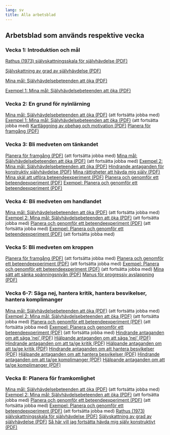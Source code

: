 ```yaml
---
lang: sv
title: Alla arbetsblad
---
```


## Arbetsblad som används respektive vecka

### Vecka 1: Introduktion och mål

[Rathus (1973) självskattningsskala för självhävdelse (PDF)](forms/100respekt-Rathus-svenska.pdf){.bi-filetype-pdf}

[Självskattning av grad av självhävdelse (PDF)](forms/100respekt-skattning-situation-relation.pdf){.bi-filetype-pdf}

[Mina mål: Självhävdelsebeteenden att öka (PDF)](forms/100respekt-SMARTa-mal.pdf){.bi-filetype-pdf}

[Exempel 1: Mina mål: Självhävdelsebeteenden att öka (PDF)](forms/100respekt-exempel-1-SMARTa-mal.pdf){.bi-filetype-pdf}

### Vecka 2: En grund för nyinlärning

[Mina mål: Självhävdelsebeteenden att öka (PDF)](forms/100respekt-SMARTa-mal.pdf){.bi-filetype-pdf} (att fortsätta jobba med)
[Exempel 1: Mina mål: Självhävdelsebeteenden att öka (PDF)](forms/100respekt-exempel-1-SMARTa-mal.pdf){.bi-filetype-pdf} (att fortsätta jobba med)
[Kartläggning av obehag och motivation (PDF)](forms/100respekt-obehag-motivation-reflektion.pdf){.bi-filetype-pdf}
[Planera för framgång (PDF)](forms/100respekt-planera-traning.pdf){.bi-filetype-pdf}

### Vecka 3: Bli medveten om tänkandet

[Planera för framgång (PDF)](forms/100respekt-planera-traning.pdf){.bi-filetype-pdf} (att fortsätta jobba med)
[Mina mål: Självhävdelsebeteenden att öka (PDF)](forms/100respekt-SMARTa-mal.pdf){.bi-filetype-pdf} (att fortsätta jobba med)
[Exempel 2: Mina mål: Självhävdelsebeteenden att öka (PDF)](forms/100respekt-exempel-2-SMARTa-mal.pdf){.bi-filetype-pdf} 
[Hindrande antaganden för konstruktiv självhävdelse (PDF)](forms/100respekt-hindrande-antaganden-sjalvhavdelse.pdf){.bi-filetype-pdf}
[Mina rättigheter att hävda mig själv (PDF)](forms/100respekt-mina-rattigheter.pdf){.bi-filetype-pdf}
[Mina skäl att utföra beteendeexperiment (PDF)](forms/100respekt-mina-skal-beteendeexperiment.pdf){.bi-filetype-pdf}
[Planera och genomför ett beteendeexperiment (PDF)](forms/100respekt-beteendeexperiment.pdf){.bi-filetype-pdf}
[Exempel: Planera och genomför ett beteendeexperiment (PDF)](forms/100respekt-exempel-beteendeexperiment.pdf){.bi-filetype-pdf}

### Vecka 4: Bli medveten om handlandet

[Mina mål: Självhävdelsebeteenden att öka (PDF)](forms/100respekt-SMARTa-mal.pdf){.bi-filetype-pdf} (att fortsätta jobba med)
[Exempel 2: Mina mål: Självhävdelsebeteenden att öka (PDF)](forms/100respekt-exempel-2-SMARTa-mal.pdf){.bi-filetype-pdf} (att fortsätta jobba med)
[Planera och genomför ett beteendeexperiment (PDF)](forms/100respekt-beteendeexperiment.pdf){.bi-filetype-pdf} (att fortsätta jobba med)
[Exempel: Planera och genomför ett beteendeexperiment (PDF)](forms/100respekt-exempel-beteendeexperiment.pdf){.bi-filetype-pdf} (att fortsätta jobba med)

### Vecka 5: Bli medveten om kroppen

[Planera för framgång (PDF)](forms/100respekt-planera-traning.pdf){.bi-filetype-pdf} (att fortsätta jobba med)
[Planera och genomför ett beteendeexperiment (PDF)](forms/100respekt-beteendeexperiment.pdf){.bi-filetype-pdf} (att fortsätta jobba med)
[Exempel: Planera och genomför ett beteendeexperiment (PDF)](forms/100respekt-exempel-beteendeexperiment.pdf){.bi-filetype-pdf} (att fortsätta jobba med)
[Mina sätt att sänka spänningsnivån (PDF)](forms/100respekt-avslappningstekniker.pdf){.bi-filetype-pdf}
[Manus för progressiv avslappning (PDF)](forms/100respekt-manus-progressiv-avslappning.pdf){.bi-filetype-pdf}

### Vecka 6-7: Säga nej, hantera kritik, hantera besvikelser, hantera komplimanger

[Mina mål: Självhävdelsebeteenden att öka (PDF)](forms/100respekt-SMARTa-mal.pdf){.bi-filetype-pdf} (att fortsätta jobba med)
[Exempel 2: Mina mål: Självhävdelsebeteenden att öka (PDF)](forms/100respekt-exempel-2-SMARTa-mal.pdf){.bi-filetype-pdf} (att fortsätta jobba med)
[Planera och genomför ett beteendeexperiment (PDF)](forms/100respekt-beteendeexperiment.pdf){.bi-filetype-pdf} (att fortsätta jobba med)
[Exempel: Planera och genomför ett beteendeexperiment (PDF)](forms/100respekt-exempel-beteendeexperiment.pdf){.bi-filetype-pdf} (att fortsätta jobba med)
[Hindrande antaganden om att säga ’nej’ (PDF)](forms/100respekt-hindrande-antaganden-saga-nej.pdf){.bi-filetype-pdf}
[Hjälpande antaganden om att säga ’nej’ (PDF)](forms/100respekt-hjalpande-antaganden-saga-nej.pdf){.bi-filetype-pdf}
[Hindrande antaganden om att ta/ge kritik (PDF)](forms/100respekt-hindrande-antaganden-hantera-kritik.pdf){.bi-filetype-pdf}
[Hjälpande antaganden om att ta/ge kritik (PDF)](forms/100respekt-hjalpande-antaganden-hantera-kritik.pdf){.bi-filetype-pdf}
[Hindrande antaganden om att hantera besvikelser (PDF)](forms/100respekt-hindrande-antaganden-hantera-besvikelser.pdf){.bi-filetype-pdf}
[Hjälpande antaganden om att hantera besvikelser (PDF)](forms/100respekt-hjalpande-antaganden-hantera-besvikelser.pdf){.bi-filetype-pdf}
[Hindrande antaganden om att ta/ge komplimanger (PDF)](forms/100respekt-hindrande-antaganden-hantera-komplimanger.pdf){.bi-filetype-pdf}
[Hjälpande antaganden om att ta/ge komplimanger (PDF)](forms/100respekt-hjalpande-antaganden-hantera-komplimanger.pdf){.bi-filetype-pdf}

### Vecka 8: Planera för framkomlighet

[Mina mål: Självhävdelsebeteenden att öka (PDF)](forms/100respekt-SMARTa-mal.pdf){.bi-filetype-pdf} (att fortsätta jobba med)
[Exempel 2: Mina mål: Självhävdelsebeteenden att öka (PDF)](forms/100respekt-exempel-2-SMARTa-mal.pdf){.bi-filetype-pdf} (att fortsätta jobba med)
[Planera och genomför ett beteendeexperiment (PDF)](forms/100respekt-beteendeexperiment.pdf){.bi-filetype-pdf} (att fortsätta jobba med)
[Exempel: Planera och genomför ett beteendeexperiment (PDF)](forms/100respekt-exempel-beteendeexperiment.pdf){.bi-filetype-pdf} (att fortsätta jobba med)
[Rathus (1973) självskattningsskala för självhävdelse (PDF)](forms/100respekt-Rathus-svenska.pdf){.bi-filetype-pdf}
[Självskattning av grad av självhävdelse (PDF)](forms/100respekt-skattning-situation-relation.pdf){.bi-filetype-pdf}
[Så här vill jag fortsätta hävda mig själv konstruktivt (PDF)](forms/100respekt-vidmakthallande-reflektion.pdf){.bi-filetype-pdf}
